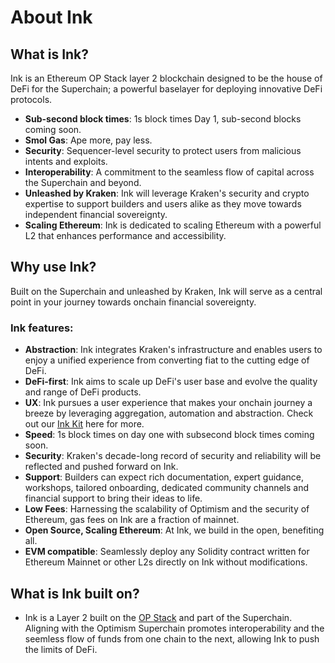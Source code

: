 # About Ink

## What is Ink?

Ink is an Ethereum OP Stack layer 2 blockchain designed to be the house of DeFi for the Superchain; a powerful baselayer for deploying innovative DeFi protocols.

- **Sub-second block times**: 1s block times Day 1, sub-second blocks coming soon.
- **Smol Gas**: Ape more, pay less.
- **Security**: Sequencer-level security to protect users from malicious intents and exploits.
- **Interoperability**: A commitment to the seamless flow of capital across the Superchain and beyond.
- **Unleashed by Kraken**: Ink will leverage Kraken's security and crypto expertise to support builders and users alike as they move towards independent financial sovereignty.
- **Scaling Ethereum**: Ink is dedicated to scaling Ethereum with a powerful L2 that enhances performance and accessibility.

## Why use Ink?

Built on the Superchain and unleashed by Kraken, Ink will serve as a central point in your journey towards onchain financial sovereignty.

### Ink features:

- **Abstraction**: Ink integrates Kraken's infrastructure and enables users to enjoy a unified experience from converting fiat to the cutting edge of DeFi.
- **DeFi-first**: Ink aims to scale up DeFi's user base and evolve the quality and range of DeFi products.
- **UX**: Ink pursues a user experience that makes your onchain journey a breeze by leveraging aggregation, automation and abstraction. Check out our <a href="https://docs.inkonchain.com/build/ink-kit">Ink Kit</a> here for more.
- **Speed**: 1s block times on day one with subsecond block times coming soon.
- **Security**: Kraken's decade-long record of security and reliability will be reflected and pushed forward on Ink.
- **Support**: Builders can expect rich documentation, expert guidance, workshops, tailored onboarding, dedicated community channels and financial support to bring their ideas to life.
- **Low Fees**: Harnessing the scalability of Optimism and the security of Ethereum, gas fees on Ink are a fraction of mainnet.
- **Open Source, Scaling Ethereum**: At Ink, we build in the open, benefiting all.
- **EVM compatible**: Seamlessly deploy any Solidity contract written for Ethereum Mainnet or other L2s directly on Ink without modifications.

## What is Ink built on?

- Ink is a Layer 2 built on the [OP Stack](https://docs.optimism.io/stack/getting-started) and part of the Superchain. Aligning with the Optimism Superchain promotes interoperability and the seemless flow of funds from one chain to the next, allowing Ink to push the limits of DeFi.
